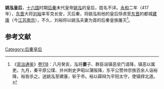 '''姚泓皇后'''，[[十六国|十六国]]时期[[后秦|后秦]]末代皇帝[[姚泓|姚泓]]的皇后，姓名不详。[[永和_(姚泓)|永和]]二年（417年），[[东晋|东晋]]大将[[刘裕|刘裕]]率军克长安，灭后秦，将姚泓和他的皇后俘虏至[[东晋|东晋]]的都城[[建康|建康]]（今[[江苏|江苏]][[南京|南京]]），不久，刘裕将以姚泓夫妻为首的后秦皇族屠灭<ref>《[[资治通鉴|资治通鉴]]》[[s:資治通鑑/卷118|卷118]]：八月癸亥，泓将'''妻'''子、群臣诣镇恶垒门请降，镇恶以属吏。九月，秦平原公璞、并州刺史尹昭以蒲阪降，东平公赞帅宗族百余人诣裕降，裕皆杀之。送姚泓至建康，斩于市。裕以薛辩为平阳太守，使镇捍北道。</ref>。

==参考文献==
<div class="references-small">
<references />
</div>

{{start box}} 
{{s-before|[[齐皇后|齐皇后]]}} 
{{s-title|[[:Category:后秦皇后|后秦皇后]]|416年—417年}} 
{{s-after|[[东晋|东晋]][[褚灵媛|褚皇后]]}} 
{{end box}}

{{十六國成漢及秦國皇后}}

[[Category:后秦皇后|Category:后秦皇后]]